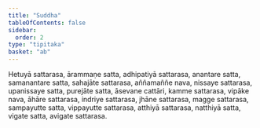 ```yaml
---
title: "Suddha"
tableOfContents: false
sidebar:
  order: 2
type: "tipitaka"
basket: "ab"
---
```



<DynamicBreadcrumb />

<Division number="73">

<Paragraph number="2223">
Hetuyā sattarasa, ārammaṇe satta, adhipatiyā sattarasa, anantare satta, samanantare satta, sahajāte sattarasa, aññamaññe nava, nissaye sattarasa, upanissaye satta, purejāte satta, āsevane cattāri, kamme sattarasa, vipāke nava, āhāre sattarasa, indriye sattarasa, jhāne sattarasa, magge sattarasa, sampayutte satta, vippayutte sattarasa, atthiyā sattarasa, natthiyā satta, vigate satta, avigate sattarasa.
</Paragraph>
</Division>